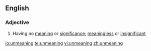==English==

===Adjective===
{{en-adj}}

# Having no [[meaning]] or [[significance]]; [[meaningless]] or [[insignificant]]

[[io:unmeaning]]
[[te:unmeaning]]
[[vi:unmeaning]]
[[zh:unmeaning]]